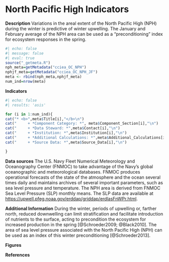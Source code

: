 
# North Pacific High Indicators

**Description** Variations in the areal extent of the North Pacific High (NPH) during the winter is predictive of winter upwelling. The January and February average of the NPH area can be used as a "preconditioning" index for ecosystem responses in the spring.

```r
#| echo: false
#| message: false
#| eval: true
source("_getmeta.R")
nph_meta=getMetadata("cciea_OC_NPH")
nphjf_meta=getMetadata("cciea_OC_NPH_JF")
meta <- rbind(nph_meta,nphjf_meta)
num_ind=nrow(meta)
```

**Indicators**

```r
#| echo: false
#| results: 'asis'

for (i in 1:num_ind){
cat("* <b>",meta$Title[i],"</b>\n")
cat("     + *Component Category: *", meta$Component_Section[i],"\n")
cat("     + *Data Steward: *",meta$Contact[i],"\n")
cat("     + *Institution: *",meta$Institution[i],"\n")
cat("     + *Additional Calculations: *",meta$Additional_Calculations[i],"\n")
cat("     + *Source Data: *",meta$Source_Data[i],"\n")

}
```

**Data sources** The U.S. Navy Fleet Numerical Meteorology and Oceanography Center (FNMOC) to take advantage of the Navy's global oceanographic and meteorological databases. FNMOC produces operational forecasts of the state of the atmosphere and the ocean several times daily and maintains archives of several important parameters, such as sea level pressure and temperature. The NPH area is derived from FNMOC Sea Level Pressure (SLP) monthly means. The SLP data are available at <https://upwell.pfeg.noaa.gov/erddap/griddap/erdlasFnWPr.html>.

**Additional Information** During the winter, periods of upwelling or, farther north, reduced downwelling can limit stratification and facilitate introduction of nutrients to the surface, acting to precondition the ecosystem for increased production in the spring [@Schroeder2009; @Black2010]. The area of sea level pressure associated with the North Pacific High (NPH) can be used as an index of this winter preconditioning [@Schroeder2013].

**Figures**

**References**
